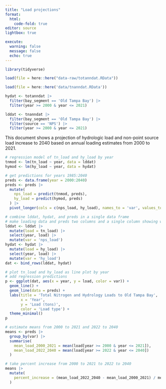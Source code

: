 ```yaml
---
title: "Load projections"
format: 
  html:
    code-fold: true
editor: source
lightbox: true

execute: 
  warning: false
  message: false
  echo: true
---
```


```r
library(tidyverse)

load(file = here::here("data-raw/totanndat.RData"))

load(file = here::here('data/tnanndat.RData'))

hydat <- totanndat |> 
  filter(bay_segment == 'Old Tampa Bay') |> 
  filter(year >= 2000 & year <= 2021) 

lddat <- tnanndat |> 
  filter(bay_segment == 'Old Tampa Bay') |>
  filter(source == 'NPS') |> 
  filter(year >= 2000 & year <= 2021)
```

This document shows a projection of hydrologic load and non-point source load increase to 2040 based on annual loading estimates from 2000 to 2021. 

```r
# regression model of tn_load and hy_load by year
tnmod <- lm(tn_load ~ year, data = lddat)
hymod <- lm(hy_load ~ year, data = hydat)

# get predictions for years 1985:2040
preds <- data.frame(year = 2000:2040)
preds <- preds |> 
  mutate(
    nps_load = predict(tnmod, preds),
    hy_load = predict(hymod, preds)
  ) |> 
  pivot_longer(cols = c(nps_load, hy_load), names_to = 'var', values_to = 'load')

# combine lddat, hydat, and preds in a single data frame
# make loading data and preds two columns and a single column showing whether its hy or tn
lddat <- lddat |> 
  mutate(load = tn_load) |> 
  select(year, load) |> 
  mutate(var = 'nps_load')
hydat <- hydat |> 
  mutate(load = hy_load) |> 
  select(year, load) |> 
  mutate(var = 'hy_load')
dat <- bind_rows(lddat, hydat)

# plot tn_load and hy_load as line plot by year
# add regression predictions
p <- ggplot(dat, aes(x = year, y = load, color = var)) +
  geom_line() +
  geom_line(data = preds) +
  labs(title = 'Total Nitrogen and Hydrology Loads to Old Tampa Bay',
       x = 'Year',
       y = 'Load (tons)',
       color = 'Load type') +
  theme_minimal()
p
```

```r
# estimate means from 2000 to 2021 and 2022 to 2040
means <- preds |> 
  group_by(var) |> 
  summarise(
    mean_load_2000_2021 = mean(load[year >= 2000 & year <= 2021]),
    mean_load_2022_2040 = mean(load[year >= 2022 & year <= 2040])
  )

# take percent increase from 2000 to 2021 to 2022 to 2040
means |> 
  mutate(
    percent_increase = (mean_load_2022_2040 - mean_load_2000_2021) / mean_load_2000_2021 * 100
  )
```

